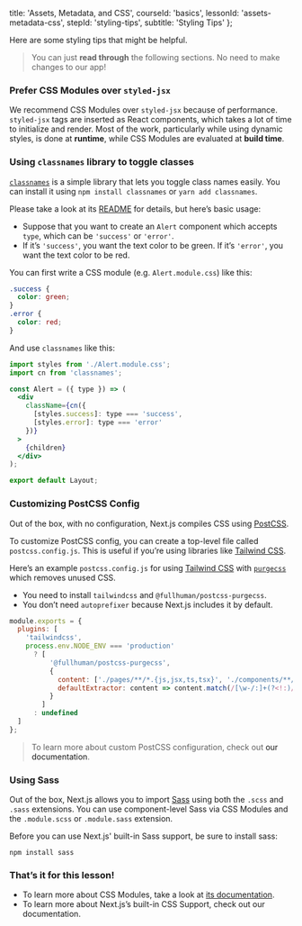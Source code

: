 
  title: 'Assets, Metadata, and CSS',
  courseId: 'basics',
  lessonId: 'assets-metadata-css',
  stepId: 'styling-tips',
  subtitle: 'Styling Tips'
};

Here are some styling tips that might be helpful.

> You can just **read through** the following sections. No need to make changes to our app!

### Prefer CSS Modules over `styled-jsx`

We recommend CSS Modules over `styled-jsx` because of performance. `styled-jsx` tags are inserted as React components, which takes a lot of time to initialize and render. Most of the work, particularly while using dynamic styles, is done at **runtime**, while CSS Modules are evaluated at **build time**.

### Using `classnames` library to toggle classes

[`classnames`](https://github.com/JedWatson/classnames) is a simple library that lets you toggle class names easily. You can install it using `npm install classnames` or `yarn add classnames`.

Please take a look at its [README](https://github.com/JedWatson/classnames) for details, but here’s basic usage:

- Suppose that you want to create an `Alert` component which accepts `type`, which can be `'success'` or `'error'`.
- If it’s `'success'`, you want the text color to be green. If it’s `'error'`, you want the text color to be red.

You can first write a CSS module (e.g. `Alert.module.css`) like this:

```css
.success {
  color: green;
}
.error {
  color: red;
}
```

And use `classnames` like this:

```jsx
import styles from './Alert.module.css';
import cn from 'classnames';

const Alert = ({ type }) => (
  <div
    className={cn({
      [styles.success]: type === 'success',
      [styles.error]: type === 'error'
    })}
  >
    {children}
  </div>
);

export default Layout;
```

### Customizing PostCSS Config

Out of the box, with no configuration, Next.js compiles CSS using [PostCSS](https://postcss.org/).

To customize PostCSS config, you can create a top-level file called `postcss.config.js`. This is useful if you’re using libraries like [Tailwind CSS](https://tailwindcss.com/).

Here’s an example `postcss.config.js` for using [Tailwind CSS](https://tailwindcss.com/) with [`purgecss`](https://github.com/FullHuman/purgecss) which removes unused CSS.

- You need to install `tailwindcss` and `@fullhuman/postcss-purgecss`.
- You don’t need `autoprefixer` because Next.js includes it by default.

```js
module.exports = {
  plugins: [
    'tailwindcss',
    process.env.NODE_ENV === 'production'
      ? [
          '@fullhuman/postcss-purgecss',
          {
            content: ['./pages/**/*.{js,jsx,ts,tsx}', './components/**/*.{js,jsx,ts,tsx}'],
            defaultExtractor: content => content.match(/[\w-/:]+(?<!:)/g) || []
          }
        ]
      : undefined
  ]
};
```

> To learn more about custom PostCSS configuration, check out <Link href="/docs/[...slug]" as="/docs/advanced-features/customizing-postcss-config"><a>our documentation</a></Link>.

### Using Sass

Out of the box, Next.js allows you to import [Sass](https://sass-lang.com/) using both the `.scss` and `.sass` extensions. You can use component-level Sass via CSS Modules and the `.module.scss` or `.module.sass` extension.

Before you can use Next.js' built-in Sass support, be sure to install sass:

```
npm install sass
```

### That’s it for this lesson!

- To learn more about CSS Modules, take a look at [its documentation](https://github.com/css-modules/css-modules).
- To learn more about Next.js’s built-in CSS Support, check out <Link href="/docs/[...slug]" as="/docs/basic-features/built-in-css-support"><a>our documentation</a></Link>.

